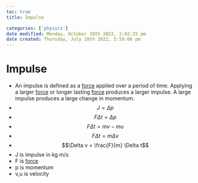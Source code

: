```yaml
---
toc: true
title: Impulse

categories: ['physics']
date modified: Monday, October 10th 2022, 2:02:25 pm
date created: Thursday, July 28th 2022, 5:59:06 pm
---
```


# Impulse
- An impulse is defined as a [force](Force.qmd) applied over a period of time. Applying a larger [force](Force.qmd) or longer lasting [force](Force.qmd) produces a larger impulse. A large impulse produces a large change in momentum.
- $$J = \Delta p $$
- $$F \Delta t = \Delta p$$
- $$F \Delta t = mv - mu$$
- $$F \Delta t = m \Delta v$$
- $$\Delta v = \frac{F}{m} \Delta t$$
- J is impulse in kg m/s
- F is [force](Force.qmd)
- p is momentum
- v,u is velocity



